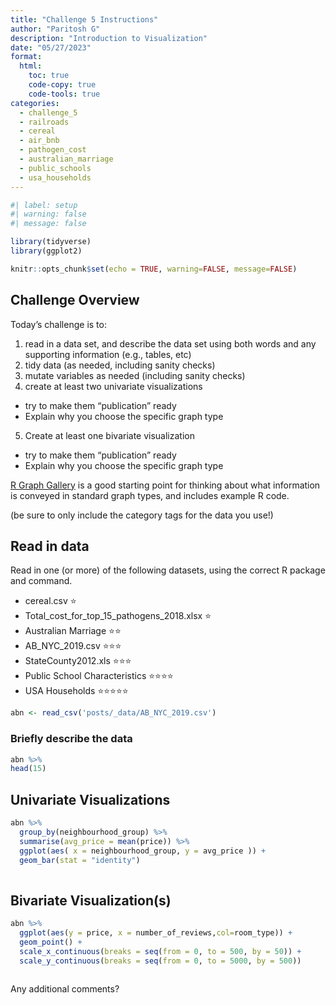 ```yaml
---
title: "Challenge 5 Instructions"
author: "Paritosh G"
description: "Introduction to Visualization"
date: "05/27/2023"
format:
  html:
    toc: true
    code-copy: true
    code-tools: true
categories:
  - challenge_5
  - railroads
  - cereal
  - air_bnb
  - pathogen_cost
  - australian_marriage
  - public_schools
  - usa_households
---
```


```r
#| label: setup
#| warning: false
#| message: false

library(tidyverse)
library(ggplot2)

knitr::opts_chunk$set(echo = TRUE, warning=FALSE, message=FALSE)

```

## Challenge Overview

Today's challenge is to:

1)  read in a data set, and describe the data set using both words and any supporting information (e.g., tables, etc)
2)  tidy data (as needed, including sanity checks)
3)  mutate variables as needed (including sanity checks)
4)  create at least two univariate visualizations

-   try to make them "publication" ready
-   Explain why you choose the specific graph type

5)  Create at least one bivariate visualization

-   try to make them "publication" ready
-   Explain why you choose the specific graph type

[R Graph Gallery](https://r-graph-gallery.com/) is a good starting point for thinking about what information is conveyed in standard graph types, and includes example R code.

(be sure to only include the category tags for the data you use!)

## Read in data

Read in one (or more) of the following datasets, using the correct R package and command.

-   cereal.csv ⭐
-   Total_cost_for_top_15_pathogens_2018.xlsx ⭐
-   Australian Marriage ⭐⭐
-   AB_NYC_2019.csv ⭐⭐⭐
-   StateCounty2012.xls ⭐⭐⭐
-   Public School Characteristics ⭐⭐⭐⭐
-   USA Households ⭐⭐⭐⭐⭐

```r
abn <- read_csv('posts/_data/AB_NYC_2019.csv')
```

### Briefly describe the data

```r
abn %>% 
head(15)
```

## Univariate Visualizations

```r
abn %>% 
  group_by(neighbourhood_group) %>% 
  summarise(avg_price = mean(price)) %>% 
  ggplot(aes( x = neighbourhood_group, y = avg_price )) +
  geom_bar(stat = "identity")
  
```

## Bivariate Visualization(s)

```r
abn %>% 
  ggplot(aes(y = price, x = number_of_reviews,col=room_type)) +
  geom_point() +
  scale_x_continuous(breaks = seq(from = 0, to = 500, by = 50)) +
  scale_y_continuous(breaks = seq(from = 0, to = 5000, by = 500))



```

Any additional comments?
